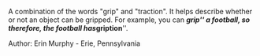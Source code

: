 A combination of the words "grip" and "traction".  It helps describe whether or not an object can be gripped.  For example, you can '''''grip''''' a football, so therefore, the football has '''''gription'''''.

Author: Erin Murphy - Erie, Pennsylvania